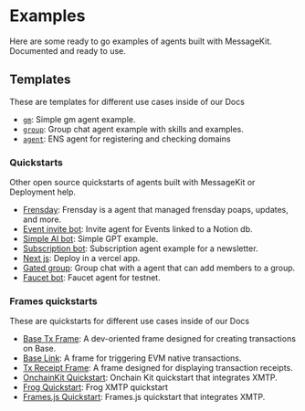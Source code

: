 # Examples

Here are some ready to go examples of agents built with MessageKit. Documented and ready to use.

## Templates

These are templates for different use cases inside of our Docs

- [`gm`](./templates/gm): Simple gm agent example.
- [`group`](./templates/group): Group chat agent example with skills and examples.
- [`agent`](./templates/agent): ENS agent for registering and checking domains

### Quickstarts

Other open source quickstarts of agents built with MessageKit or Deployment help.

- [Frensday](https://github.com/ephemeraHQ/frensday): Frensday is a agent that managed frensday poaps, updates, and more.
- [Event invite bot](https://github.com/fabriguespe/invite-bot): Invite agent for Events linked to a Notion db.
- [Simple AI bot](https://github.com/fabriguespe/gpt-example): Simple GPT example.
- [Subscription bot](https://github.com/fabriguespe/subscription-bot): Subscription agent example for a newsletter.
- [Next js](https://github.com/fabriguespe/message-kit-next-quickstart): Deploy in a vercel app.
- [Gated group](https://github.com/ephemerahq/gated-group): Group chat with a agent that can add members to a group.
- [Faucet bot](https://github.com/fabriguespe/faucet-bot): Faucet agent for testnet.

### Frames quickstarts

These are quickstarts for different use cases inside of our Docs

- [Base Tx Frame](/directory/basetxframe): A dev-oriented frame designed for creating transactions on Base.
- [Base Link](/directory/baselink): A frame for triggering EVM native transactions.
- [Tx Receipt Frame](/directory/txreceipt): A frame designed for displaying transaction receipts.
- [OnchainKit Quickstart](https://github.com/ephemeraHQ/open-frames-starter-onchainkit/): Onchain Kit quickstart that integrates XMTP.
- [Frog Quickstart](https://github.com/ephemeraHQ/open-frames-starter-frog): Frog XMTP quickstart
- [Frames.js Quickstart](https://github.com/ephemeraHQ/open-frames-starter-framesjs/): Frames.js quickstart that integrates XMTP.
